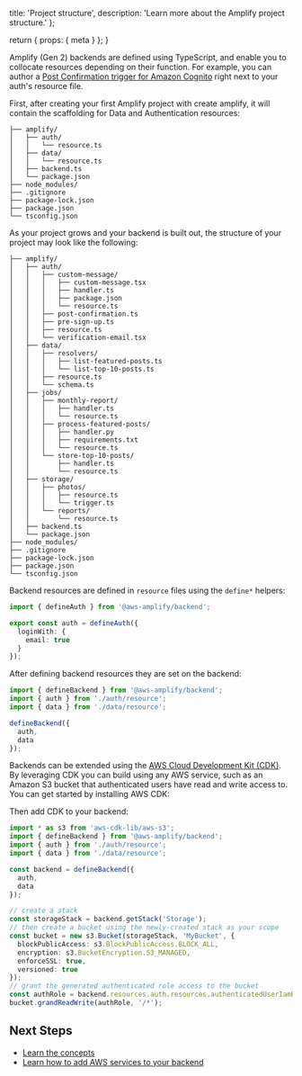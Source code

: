   title: 'Project structure',
  description: 'Learn more about the Amplify project structure.'
};

  return {
    props: {
      meta
    }
  };
}

Amplify (Gen 2) backends are defined using TypeScript, and enable you to collocate resources depending on their function. For example, you can author a [Post Confirmation trigger for Amazon Cognito](https://docs.aws.amazon.com/cognito/latest/developerguide/user-pool-lambda-post-confirmation.html) right next to your auth's resource file.

First, after creating your first Amplify project with <Npm>create amplify</Npm>, it will contain the scaffolding for Data and Authentication resources:

```text
├── amplify/
│   ├── auth/
│   │   └── resource.ts
│   ├── data/
│   │   └── resource.ts
│   ├── backend.ts
│   └── package.json
├── node_modules/
├── .gitignore
├── package-lock.json
├── package.json
└── tsconfig.json
```

As your project grows and your backend is built out, the structure of your project may look like the following:

```text
├── amplify/
│   ├── auth/
│   │   ├── custom-message/
│   │   │   ├── custom-message.tsx
│   │   │   ├── handler.ts
│   │   │   ├── package.json
│   │   │   └── resource.ts
│   │   ├── post-confirmation.ts
│   │   ├── pre-sign-up.ts
│   │   ├── resource.ts
│   │   └── verification-email.tsx
│   ├── data/
│   │   ├── resolvers/
│   │   │   ├── list-featured-posts.ts
│   │   │   └── list-top-10-posts.ts
│   │   ├── resource.ts
│   │   └── schema.ts
│   ├── jobs/
│   │   ├── monthly-report/
│   │   │   ├── handler.ts
│   │   │   └── resource.ts
│   │   ├── process-featured-posts/
│   │   │   ├── handler.py
│   │   │   ├── requirements.txt
│   │   │   └── resource.ts
│   │   └── store-top-10-posts/
│   │       ├── handler.ts
│   │       └── resource.ts
│   ├── storage/
│   │   ├── photos/
│   │   │   ├── resource.ts
│   │   │   └── trigger.ts
│   │   └── reports/
│   │       └── resource.ts
│   ├── backend.ts
│   └── package.json
├── node_modules/
├── .gitignore
├── package-lock.json
├── package.json
└── tsconfig.json
```

Backend resources are defined in `resource` files using the `define*` helpers:

```ts title="amplify/auth/resource.ts"
import { defineAuth } from '@aws-amplify/backend';

export const auth = defineAuth({
  loginWith: {
    email: true
  }
});
```

After defining backend resources they are set on the backend:

```ts title="amplify/backend.ts"
import { defineBackend } from '@aws-amplify/backend';
import { auth } from './auth/resource';
import { data } from './data/resource';

defineBackend({
  auth,
  data
});
```

Backends can be extended using the [AWS Cloud Development Kit (CDK)](https://docs.aws.amazon.com/cdk/v2/guide/home.html). By leveraging CDK you can build using any AWS service, such as an Amazon S3 bucket that authenticated users have read and write access to. You can get started by installing AWS CDK:

<NodePackageManagerTabs
  npm="npm add --save-dev aws-cdk-lib"
  yarn="yarn add --dev aws-cdk-lib"
  pnpm="pnpm add --save-dev aws-cdk-lib"
/>

Then add CDK to your backend:

```ts title="amplify/backend.ts"
import * as s3 from 'aws-cdk-lib/aws-s3';
import { defineBackend } from '@aws-amplify/backend';
import { auth } from './auth/resource';
import { data } from './data/resource';

const backend = defineBackend({
  auth,
  data
});

// create a stack
const storageStack = backend.getStack('Storage');
// then create a bucket using the newly-created stack as your scope
const bucket = new s3.Bucket(storageStack, 'MyBucket', {
  blockPublicAccess: s3.BlockPublicAccess.BLOCK_ALL,
  encryption: s3.BucketEncryption.S3_MANAGED,
  enforceSSL: true,
  versioned: true
});
// grant the generated authenticated role access to the bucket
const authRole = backend.resources.auth.resources.authenticatedUserIamRole;
bucket.grandReadWrite(authRole, '/*');
```

## Next Steps

- [Learn the concepts](/gen2/how-amplify-works/concepts)
- [Learn how to add AWS services to your backend](/gen2/build-a-backend/add-aws-services)

